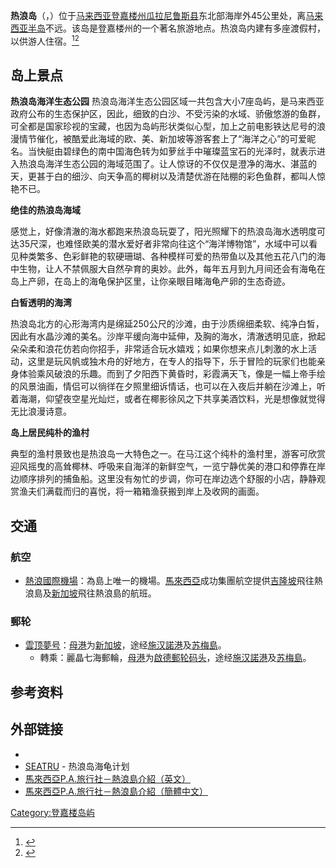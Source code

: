 {{multiple issues|
{{Inappropriate tone|time=2018-12-29T05:56:15+00:00}} 
{{travel guide}}}}
{{Infobox islands
| name             = 熱浪島<br>Redang Island
| image name       =Redang Sea Beach.jpg
| image caption    =热浪岛长沙滩
| locator map      =
| native name      = Pulau Redang
| native name link =
| location         = [[南海|南海]]
| coordinates      ={{coord|5|46|30|N|103|0|54|E|type:isle|display=title}}
| archipelago      =
| coastline km     = 
| highest mount    =
| elevation m      =
| country ={{MAS}}
| country admin divisions title      = [[马来西亚州|州]]
| country admin divisions            = {{Terengganu}}
| country admin divisions title 1    = [[马来西亚县份|县]]
| country admin divisions 1          = {{flagicon image|Flag of Kuala Nerus, Terengganu.svg}} [[瓜拉尼鲁斯县|瓜拉尼鲁斯县]]
| country_admin_divisions_title 2    = 
| country_admin_divisions 2          = 
| population       = 
| population as of = 
| density km2      =
| ethnic groups    = [[马来西亚马来人|馬來人]]、[[马来西亚華人|华人]]、[[马来西亚印度人|印度人]]
|postcode=21090
}}

'''热浪岛'''（{{lang-en|'''Redang Island'''}}，{{lang-ms|'''Pulau Redang'''}}）位于[[马来西亚|马来西亚]][[登嘉楼州|登嘉楼州]][[瓜拉尼鲁斯县|瓜拉尼鲁斯县]]东北部海岸外45公里处，离[[马来西亚半岛|马来西亚半岛]]不远。该岛是登嘉楼州的一个著名旅游地点。热浪岛内建有多座渡假村，以供游人住宿。<ref>{{cite news| title=马来西亚旅游部宣传网页| url=http://www.tourism.gov.my/en/destinations/item.asp?item=redang| deadurl=yes| archiveurl=https://web.archive.org/web/20100620074337/http://www.tourism.gov.my/en/destinations/item.asp?item=redang| archivedate=2010-06-20}}</ref><ref>{{cite news| title=热浪岛旅游指引| url=http://www.redangguide.com/| accessdate=2010-08-30| archive-date=2020-12-03| archive-url=https://web.archive.org/web/20201203173223/http://redangguide.com/| dead-url=no}}</ref>

==岛上景点==

'''热浪岛海洋生态公园'''
热浪岛海洋生态公园区域一共包含大小7座岛屿，是马来西亚政府公布的生态保护区，因此，细致的白沙、不受污染的水域、骄傲悠游的鱼群，可全都是国家珍视的宝藏，也因为岛屿形状类似心型，加上之前电影铁达尼号的浪漫情节催化，被酷爱此海域的欧、美、新加坡等游客套上了“海洋之心”的可爱昵名。当快艇由碧绿色的南中国海色转为如萝丝手中璀璨蓝宝石的光泽时，就表示进入热浪岛海洋生态公园的海域范围了。让人惊讶的不仅仅是澄净的海水、湛蓝的天，更甚于白的细沙、向天争高的椰树以及清楚优游在陆棚的彩色鱼群，都叫人惊艳不已。

'''绝佳的热浪岛海域'''

感觉上，好像清澈的海水都跑来热浪岛玩耍了，阳光照耀下的热浪岛海水透明度可达35尺深，也难怪欧美的潜水爱好者非常向往这个“海洋博物馆”，水域中可以看见种类繁多、色彩鲜艳的软硬珊瑚、各种模样可爱的热带鱼以及其他五花八门的海中生物，让人不禁佩服大自然孕育的奥妙。此外，每年五月到九月间还会有海龟在岛上产卵，在岛上的海龟保护区里，让你亲眼目睹海龟产卵的生态奇迹。

'''白皙透明的海湾'''

热浪岛北方的心形海湾内是绵延250公尺的沙滩，由于沙质绵细柔软、纯净白皙，因此有水晶沙滩的美名。沙岸平缓向海中延伸，及胸的海水，清澈透明见底，掀起朵朵柔和浪花仿若向你招手，非常适合玩水嬉戏；如果你想来点儿刺激的水上活动，这里是玩风帆或独木舟的好地方，在专人的指导下，乐于冒险的玩家们也能亲身体验乘风破浪的乐趣。而到了夕阳西下黄昏时，彩霞满天飞，像是一幅上帝手绘的风景油画，情侣可以徜徉在夕照里细诉情话，也可以在入夜后并躺在沙滩上，听着海潮，仰望夜空星光灿烂，或者在椰影徐风之下共享美酒饮料，光是想像就觉得无比浪漫诗意。

'''岛上居民纯朴的渔村'''

典型的渔村景致也是热浪岛一大特色之一。在马江这个纯朴的渔村里，游客可欣赏迎风摇曳的高耸椰林、呼吸来自海洋的新鲜空气，一览宁静优美的港口和停靠在岸边顺序排列的捕鱼船。这里没有匆忙的步调，你可在岸边选个舒服的小店，静静观赏渔夫们满载而归的喜悦，将一箱箱渔获搬到岸上及收网的画面。

== 交通 ==
=== 航空 ===
*[[熱浪國際機場|熱浪國際機場]]：為島上唯一的機場。[[馬來西亞|馬來西亞]]成功集團航空提供[[吉隆坡|吉隆坡]]飛往熱浪島及[[新加坡|新加坡]]飛往熱浪島的航班。

=== 郵轮 ===
*[[雲顶夢号|雲顶夢号]]：[[母港|母港]]为[[新加坡|新加坡]]，途经[[西哈努克市|施汉諾港]]及[[苏梅島|苏梅島]]。
**轉乘：麗晶七海郵輪，[[母港|母港]]为[[啟德郵轮码头|啟德郵轮码头]]，途经[[西哈努克市|施汉諾港]]及[[苏梅島|苏梅島]]。

==参考资料==
{{Portal box|马来西亚|岛屿}}
{{reflist}}

==外部链接==
* {{wikitravelpar|Redang}}
* [https://web.archive.org/web/20070613093625/http://www.umt.edu.my/seatru/ SEATRU] - 热浪岛海龟计划
* [http://www.redangisland.com/ 馬來西亞P.A.旅行社－熱浪島介紹（英文）] {{Wayback|url=http://www.redangisland.com/ |date=20210126115306 }}
* [http://www.redangisland.com/malaysia_islands_home.htm 馬來西亞P.A.旅行社－熱浪島介紹（簡體中文）] {{Wayback|url=http://www.redangisland.com/malaysia_islands_home.htm |date=20200223095324 }}

[[Category:登嘉楼岛屿|Category:登嘉楼岛屿]]